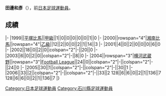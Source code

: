 {{Infobox football biography
|name=田邊和彥
|image=
|fullname=田邊和彥
|birth_date={{Birth date and age|1981|6|3}}
|cityofbirth=[[石川縣|石川縣]]
|countryofbirth=[[日本|日本]]
|position=[[中场|中场]]
|currentclub=
|years=1999-2003<br/>2004-2006
|clubs=[[湘南比馬|平塚比馬/湘南比馬]]<br/>[[横河武蔵野FC|横河武蔵野]]
|caps(goals)=
|nationalyears=
|nationalteam=
|nationalcaps(goals)=
}}
'''田邊和彥'''（{{Bd|1981年|6月3日||}}），前[[日本|日本]][[足球|足球]][[運動員|運動員]]。

==成績==
{{Football player club statistics 1|YYN}}
{{Football player club statistics 2|JPN|YYN}}
|-
|1999||[[湘南比馬|平塚比馬]]||[[日本職業足球甲級聯賽|甲級]]||1||0||0||0||0||0||1||0
|-
|2000||rowspan="4"|[[湘南比馬|湘南比馬]]||rowspan="4"|[[日本職業足球乙級聯賽|乙級]]||12||2||0||0||2||1||14||3
|-
|2001||4||0||2||0||0||0||6||0
|-
|2002||18||0||2||0||colspan="2"|-||20||0
|-
|2003||6||0||2||0||colspan="2"|-||8||0
|-
|2004||rowspan="3"|[[横河武蔵野FC|横河武蔵野]]||rowspan="3"|[[Japan_Football_League|Football League]]||24||0||colspan="2"|-||colspan="2"|-||24||0
|-
|2005||30||1||colspan="2"|-||colspan="2"|-||30||1
|-
|2006||33||2||colspan="2"|-||colspan="2"|-||33||2
{{Football player club statistics 3|1|JPN}}128||6||6||0||2||1||136||7
{{Football player club statistics 5}}128||6||6||0||2||1||136||7
|}

{{Japan-sport-bio-stub}}
{{Soccer-player-stub}}
[[Category:日本足球運動員|Category:日本足球運動員]]
[[Category:石川縣足球運動員|Category:石川縣足球運動員]]